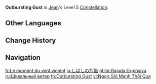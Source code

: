 {{Constellation Infobox
|image       = Constellation Outbursting Gust.png
|description = Increases the Level of [[Gale Blade]] by 3.<br>Maximum upgrade level is 15.
|level       = 5
|character   = Jean
|utility1    = Talent Level Increase
|utility2    = Elemental Skill Level Increase
}}
'''Outbursting Gust''' is [[Jean]]'s Level 5 [[Constellation]].

==Other Languages==
{{Other Languages
|en      = Outbursting Gust
|zhs     = 须臾一瞬的烈风
|zhs_rm  = Xūyú Yīshùn de Lièfēng
|zht     = 須臾一瞬的烈風
|zht_rm  = Xūyú Yīshùn de Lièfēng
|zh_tl   = A Moment's Gust
|ja      = しばしの烈風
|ja_rm   = Shibashi no Reppuu
|ja_tl   = A Moment's Gale
|ko      = 삽시간의 열풍
|ko_rm   = Sapsigan-ui Yeolpung
|ko_tl   = A Moment's Heavy Gale
|es      = Ráfaga explosiva
|es_tl   = Explosive Gust
|fr      = Le moment du vent violent
|fr_tl   = The Violent Wind's Moment
|ru      = Шквальный ветер
|ru_tl   = Squalling Wind
|th      = Outbursting Gust
|vi      = Ngọn Gió Mạnh Thổi Qua
|vi_tl   = Strong Gust of Wind Blowing By
|de      = Plötzlicher Windstoß
|de_tl   = Sudden Gust of Wind
|id      = Outbursting Gust
|pt      = Rajada Explosiva
|pt_tl   = Explosive Gust
|tr      = Ani Rüzgar Patlaması
|tr_tl   = Sudden Wind Blust
|it      = Raffica esplosiva
|it_tl   = Explosive Gust
}}

==Change History==
{{Change History|1.0}}

==Navigation==
{{Talent Navbox|Jean}}

[[fr:Le moment du vent violent]]
[[ja:しばしの烈風]]
[[pt-br:Rajada Explosiva]]
[[ru:Шквальный ветер]]
[[th:Outbursting Gust]]
[[vi:Ngọn Gió Mạnh Thổi Qua]]